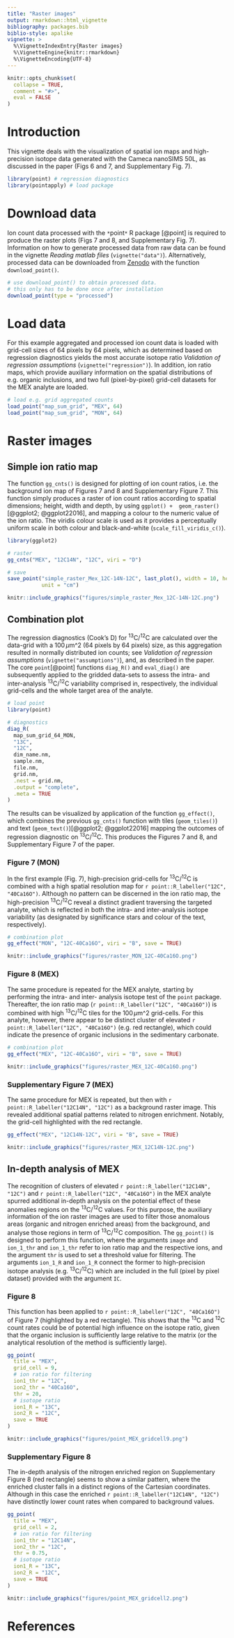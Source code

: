 ```yaml
---
title: "Raster images"
output: rmarkdown::html_vignette
bibliography: packages.bib
biblio-style: apalike
vignette: >
  %\VignetteIndexEntry{Raster images}
  %\VignetteEngine{knitr::rmarkdown}
  %\VignetteEncoding{UTF-8}
---
```


```r
knitr::opts_chunk$set(
  collapse = TRUE,
  comment = "#>",
  eval = FALSE
)
```


# Introduction

This vignette deals with the visualization of spatial ion maps and high-precision isotope data generated with the Cameca nanoSIMS 50L, as discussed in the paper (Figs 6 and 7, and Supplementary Fig. 7). 


```r
library(point) # regression diagnostics
library(pointapply) # load package
```


# Download data

Ion count data processed with the `*`point`*` R package [@point] is required to produce the raster plots (Figs 7 and 8, and Supplementary Fig. 7). Information on how to generate processed data from raw data can be found in the vignette *Reading matlab files* (`vignette("data")`). Alternatively, processed data can be downloaded from [Zenodo](https://doi.org/10.5281/zenodo.4580159) with the function `download_point()`. 


```r
# use download_point() to obtain processed data.
# this only has to be done once after installation
download_point(type = "processed")
```


# Load data

For this example aggregated and processed ion count data is loaded with grid-cell sizes of 64 pixels by 64 pixels, which as determined based on regression diagnostics yields the most accurate isotope ratio *Validation of regression assumptions* (`vignette("regression")`). In addition, ion ratio maps, which provide auxiliary information on the spatial distributions of e.g. organic inclusions, and two full (pixel-by-pixel) grid-cell datasets for the MEX analyte are loaded.


```r
# load e.g. grid aggregated counts
load_point("map_sum_grid", "MEX", 64) 
load_point("map_sum_grid", "MON", 64) 
```


# Raster images
## Simple ion ratio map

The function `gg_cnts()` is designed for plotting of ion count ratios, i.e. the background ion map of Figures 7 and 8 and Supplementary Figure 7. This function simply produces a raster of ion count ratios according to spatial dimensions; height, width and depth, by using `ggplot() +  geom_raster()`[@ggplot2; @ggplot22016], and mapping a colour to the numeric value of the ion ratio. The viridis colour scale is used as it provides a perceptually uniform scale in both colour and black-and-white (`scale_fill_viridis_c()`).


```r
library(ggplot2)

# raster
gg_cnts("MEX", "12C14N", "12C", viri = "D")

# save
save_point("simple_raster_Mex_12C-14N-12C", last_plot(), width = 10, height = 8, 
           unit = "cm")
```

```r
knitr::include_graphics("figures/simple_raster_Mex_12C-14N-12C.png")
```


## Combination plot

The regression diagnostics (Cook's D) for ^13^C/^12^C are calculated over the data-grid with a 100$\,\mu$m^2 (64 pixels by 64 pixels) size, as this aggregation resulted in normally distributed ion counts; see *Validation of regression assumptions* (`vignette("assumptions")`), and, as described in the paper. The core `point`[@point] functions `diag_R()` and `eval_diag()` are subsequently applied to the gridded data-sets to assess the intra- and inter-analysis ^13^C/^12^C variability comprised in, respectively, the individual grid-cells and the whole target area of the analyte.


```r
# load point
library(point)

# diagnostics
diag_R(
  map_sum_grid_64_MON, 
  "13C", 
  "12C", 
  dim_name.nm, 
  sample.nm, 
  file.nm, 
  grid.nm, 
  .nest = grid.nm, 
  .output = "complete", 
  .meta = TRUE
)
```


The results can be visualized by application of the function `gg_effect()`, which combines the previous `gg_cnts()` function with tiles (`geom_tiles()`) and text (`geom_text()`)[@ggplot2; @ggplot22016] mapping the outcomes of regression diagnostic on ^13^C/^12^C. This produces the Figures 7 and 8, and Supplementary Figure 7 of the paper. 

### Figure 7 (MON)

In the first example (Fig. 7), high-precision grid-cells for ^13^C/^12^C is combined with a high spatial resolution map for `r point::R_labeller("12C", "40Ca16O")`. Although no pattern can be discerned in the ion ratio map, the high-precision ^13^C/^12^C reveal a distinct gradient traversing the targeted analyte, which is reflected in both the intra- and inter-analysis isotope variability (as designated by significance stars and colour of the text, respectively).


```r
# combination plot
gg_effect("MON", "12C-40Ca16O", viri = "B", save = TRUE)
```

```r
knitr::include_graphics("figures/raster_MON_12C-40Ca16O.png")
```


### Figure 8 (MEX)

The same procedure is repeated for the MEX analyte, starting by performing the intra- and inter- analysis isotope test of the `point` package. Thereafter, the ion ratio map (`r point::R_labeller("12C", "40Ca16O")`) is combined with high ^13^C/^12^C tiles for the 100$\,\mu$m^2 grid-cells. For this analyte, however, there appear to be distinct cluster of elevated `r point::R_labeller("12C", "40Ca16O")` (e.g. red rectangle), which could indicate the presence of organic inclusions in the sedimentary carbonate. 


```r
# combination plot
gg_effect("MEX", "12C-40Ca16O", viri = "B", save = TRUE)
```


```r
knitr::include_graphics("figures/raster_MEX_12C-40Ca16O.png")
```


### Supplementary Figure 7 (MEX)

The same procedure for MEX is repeated, but then with `r point::R_labeller("12C14N", "12C")` as a background raster image. This revealed additional spatial patterns related to nitrogen enrichment. Notably, the grid-cell highlighted with the red rectangle.


```r
gg_effect("MEX", "12C14N-12C", viri = "B", save = TRUE)
```


```r
knitr::include_graphics("figures/raster_MEX_12C14N-12C.png")
```


## In-depth analysis of MEX

The recognition of clusters of elevated `r point::R_labeller("12C14N", "12C")` and `r point::R_labeller("12C", "40Ca16O")` in the MEX analyte spurred additional in-depth analysis on the potential effect of these anomalies regions on the ^13^C/^12^C values. For this purpose, the auxiliary information of the ion raster images are used to filter those anomalous areas (organic and nitrogen enriched areas) from the background, and analyse those regions in term of ^13^C/^12^C composition. The `gg_point()` is designed to perform this function, where the arguments `image` and `ion_1_thr` and `ion_1_thr` refer to ion ratio map and the respective ions, and the argument `thr` is used to set a threshold value for filtering. The arguments `ion_1_R` and `ion_1_R` connect the former to high-precision isotope analysis (e.g. ^13^C/^12^C) which are included in the full (pixel by pixel dataset) provided with the argument `IC`.


### Figure 8

This function has been applied to `r point::R_labeller("12C", "40Ca16O")` of Figure 7 (highlighted by a red rectangle). This shows that the ^13^C and ^12^C count rates could be of potential high influence on the isotope ratio, given that the organic inclusion is sufficiently large relative to the matrix (or the analytical resolution of the method is sufficiently large).


```r
gg_point(
  title = "MEX",
  grid_cell = 9,
  # ion ratio for filtering
  ion1_thr = "12C",  
  ion2_thr = "40Ca16O", 
  thr = 20, 
  # isotope ratio
  ion1_R = "13C", 
  ion2_R = "12C",
  save = TRUE
)
```


```r
knitr::include_graphics("figures/point_MEX_gridcell9.png")
```


### Supplementary Figure 8


The in-depth analysis of the nitrogen enriched region on Supplementary Figure 8 (red rectangle) seems to show a similar pattern, where the enriched cluster falls in a distinct regions of the Cartesian coordinates. Although in this case the enriched `r point::R_labeller("12C14N", "12C")` have distinctly lower count rates when compared to background values.


```r
gg_point(
  title = "MEX",
  grid_cell = 2,
  # ion ratio for filtering
  ion1_thr = "12C14N",  
  ion2_thr = "12C", 
  thr = 0.75, 
  # isotope ratio
  ion1_R = "13C", 
  ion2_R = "12C",
  save = TRUE
)
```


```r
knitr::include_graphics("figures/point_MEX_gridcell2.png")
```


# References
